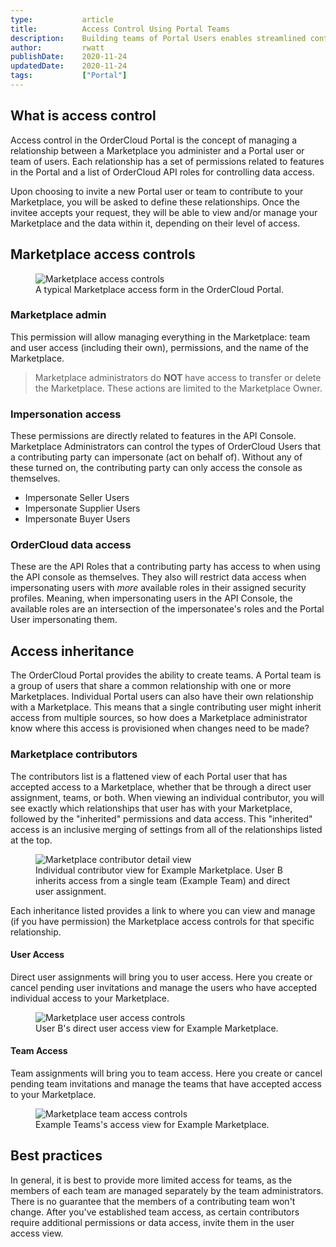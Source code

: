 ```yaml
---
type:           article
title:          Access Control Using Portal Teams
description:    Building teams of Portal Users enables streamlined control of your contributors and the data they can access.
author:         rwatt
publishDate:    2020-11-24
updatedDate:    2020-11-24
tags:           ["Portal"]
---
```


## What is access control

Access control in the OrderCloud Portal is the concept of managing a relationship between a Marketplace you administer and a Portal user or team of users. Each relationship has a set of permissions related to features in the Portal and a list of OrderCloud API roles for controlling data access.

Upon choosing to invite a new Portal user or team to contribute to your Marketplace, you will be asked to define these relationships. Once the invitee accepts your request, they will be able to view and/or manage your Marketplace and the data within it, depending on their level of access.

## Marketplace access controls
<figure class="blog-figure">
<img src="/images/knowledge-base/inline/access-controls/marketplace-access-controls.png" alt="Marketplace access controls"/>
<figcaption>A typical Marketplace access form in the OrderCloud Portal.</figcaption>
</figure>

### Marketplace admin

This permission will allow managing everything in the Marketplace: team and user access (including their own), permissions, and the name of the Marketplace. 

>Marketplace administrators do **NOT** have access to transfer or delete the Marketplace. These actions are limited to the Marketplace Owner. 

### Impersonation access

These permissions are directly related to features in the API Console. Marketplace Administrators can control the types of OrderCloud Users that a contributing party can impersonate (act on behalf of). Without any of these turned on, the contributing party can only access the console as themselves.

- Impersonate Seller Users
- Impersonate Supplier Users
- Impersonate Buyer Users

### OrderCloud data access

These are the API Roles that a contributing party has access to when using the API console as themselves. They also will restrict data access when impersonating users with _more_ available roles in their assigned security profiles. Meaning, when impersonating users in the API Console, the available roles are an intersection of the impersonatee's roles and the Portal User impersonating them.


## Access inheritance

The OrderCloud Portal provides the ability to create teams. A Portal team is a group of users that share a common relationship with one or more Marketplaces. Individual Portal users can also have their own relationship with a Marketplace. This means that a single contributing user might inherit access from multiple sources, so how does a Marketplace administrator know where this access is provisioned when changes need to be made?

### Marketplace contributors

The contributors list is a flattened view of each Portal user that has accepted access to a Marketplace, whether that be through a direct user assignment, teams, or both. When viewing an individual contributor, you will see exactly which relationships that user has with your Marketplace, followed by the "inherited" permissions and data access. This "inherited" access is an inclusive merging of settings from all of the relationships listed at the top.

<figure class="blog-figure">
<img src="/images/knowledge-base/inline/access-controls/marketplace-contributor-detail.png" alt="Marketplace contributor detail view"/>
<figcaption>Individual contributor view for Example Marketplace. User B inherits access from a single team (Example Team) and direct user assignment.</figcaption>
</figure>

Each inheritance listed provides a link to where you can view and manage (if you have permission) the Marketplace access controls for that specific relationship.

#### User Access

Direct user assignments will bring you to user access. Here you create or cancel pending user invitations and manage the users who have accepted individual access to your Marketplace.

<figure class="blog-figure">
<img src="/images/knowledge-base/inline/access-controls/marketplace-user-access.png" alt="Marketplace user access controls"/>
<figcaption>User B's direct user access view for Example Marketplace.</figcaption>
</figure>

#### Team Access

Team assignments will bring you to team access. Here you create or cancel pending team invitations and manage the teams that have accepted access to your Marketplace.

<figure class="blog-figure">
<img src="/images/knowledge-base/inline/access-controls/marketplace-team-access.png" alt="Marketplace team access controls"/>
<figcaption>Example Teams's access view for Example Marketplace.</figcaption>
</figure>

## Best practices

In general, it is best to provide more limited access for teams, as the members of each team are managed separately by the team administrators. There is no guarantee that the members of a contributing team won't change. After you've established team access, as certain contributors require additional permissions or data access, invite them in the user access view.
